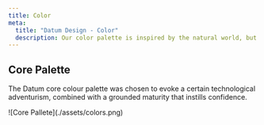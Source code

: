 ```yaml
---
title: Color
meta:
  title: "Datum Design - Color"
  description: Our color palette is inspired by the natural world, but chosen in such a way as evoke a sense of bold, optimistic futurism.
---
```



## Core Palette

The Datum core colour palette was chosen to evoke a certain technological adventurism, combined with a grounded maturity that instills confidence.

<BrandCardImage>
  ![Core Pallete](./assets/colors.png)
</BrandCardImage>

<Container class="max-w-none lg:mt-16 md:mt-12 mt-8 brand-content">
  <ColorPalette />
</Container>
